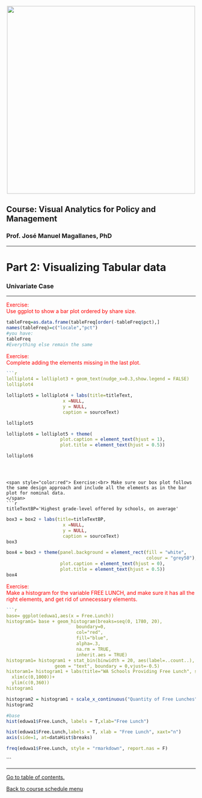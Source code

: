 <br> 
<center><img src="http://i.imgur.com/sSaOozN.png" width="500"></center>

## Course: Visual Analytics for Policy and Management

### Prof. José Manuel Magallanes, PhD 

_____
<a id='part1'></a>

# Part 2: Visualizing Tabular data
### Univariate Case

_____


<span style="color:red"> Exercise:<br>Use ggplot to show a bar plot ordered by share size.</span>

```r
tableFreq=as.data.frame(tableFreq[order(-tableFreq$pct),]
names(tableFreq)=c("locale","pct")
#you have:
tableFreq
#Everything else remain the same

```



<span style="color:red"> Exercise:<br>Complete adding the elements missing in the last plot. </span>


```r
```r
lolliplot4 = lolliplot3 + geom_text(nudge_x=0.3,show.legend = FALSE) 
lolliplot4
```


```r
lolliplot5 = lolliplot4 + labs(title=titleText,
                     x =NULL, 
                     y = NULL,
                     caption = sourceText)

lolliplot5
```


```r
lolliplot6 = lolliplot5 + theme(
                    plot.caption = element_text(hjust = 1),
                    plot.title = element_text(hjust = 0.5))

lolliplot6
```

```



<span style="color:red"> Exercise:<br> Make sure our box plot follows the same design approach and include all the elements as in the bar plot for nominal data.
</span>
```r
titleTextBP='Highest grade-level offered by schools, on average'
```
```r
box3 = box2 + labs(title=titleTextBP,
                     x =NULL, 
                     y = NULL,
                     caption = sourceText)
box3

box4 = box3 + theme(panel.background = element_rect(fill = "white",
                                                    colour = "grey50"),
                    plot.caption = element_text(hjust = 0),
                    plot.title = element_text(hjust = 0.5))
box4
```


<span style="color:red"> Exercise:<br> Make a histogram for the variable  FREE LUNCH, and make sure it has all the right elements, and get rid of unnecessary elements.
</span>

```r

```r

base= ggplot(eduwa1,aes(x = Free.Lunch))  
histogram1= base + geom_histogram(breaks=seq(0, 1780, 20), 
                          boundary=0, 
                          col="red", 
                          fill="blue", 
                          alpha=.3, 
                          na.rm = TRUE, 
                          inherit.aes = TRUE)
histogram1= histogram1 + stat_bin(binwidth = 20, aes(label=..count..), cex=1.8, 
                  geom = "text", boundary = 0,vjust=-0.5)
historam1= histogram1 + labs(title="WA Schools Providing Free Lunch", subtitle =sourceText, x="Quantity of Free Lunches", y="Number of Schools") + 
  xlim(c(0,1000))+
  ylim(c(0,360))
histogram1
```

```r
histogram2 = histogram1 + scale_x_continuous("Quantity of Free Lunches", breaks=seq(0, 1000, 100), limits = c(0,1000))
histogram2
```


```r
#base
hist(eduwa1$Free.Lunch, labels = T,xlab="Free Lunch")
```

```r
hist(eduwa1$Free.Lunch,labels = T, xlab = "Free Lunch", xaxt="n")
axis(side=1, at=dataHist$breaks)
```

```r
freq(eduwa1$Free.Lunch, style = "rmarkdown", report.nas = F)
```

```


_____
[Go to table of contents.](#part1)

[Back to course schedule menu](https://evansdatascience.github.io/VisualAnalytics/)
